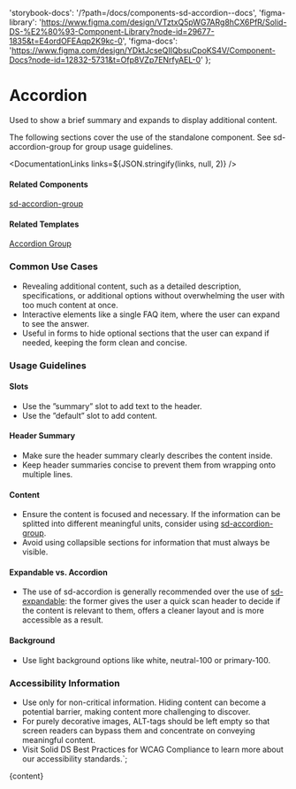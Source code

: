 

  'storybook-docs': '/?path=/docs/components-sd-accordion--docs',
  'figma-library':
    'https://www.figma.com/design/VTztxQ5pWG7ARg8hCX6PfR/Solid-DS-%E2%80%93-Component-Library?node-id=29677-1835&t=E4ordOFEAqp2K9kc-0',
  'figma-docs':
    'https://www.figma.com/design/YDktJcseQIIQbsuCpoKS4V/Component-Docs?node-id=12832-5731&t=Ofp8VZp7ENrfyAEL-0'
};

# Accordion

Used to show a brief summary and expands to display additional content.

The following sections cover the use of the standalone component. See sd-accordion-group for group usage guidelines.

<DefaultStory />

<DocumentationLinks links=${JSON.stringify(links, null, 2)} />

#### Related Components

[sd-accordion-group](/?path=/docs/components-sd-accordion-group--docs)

#### Related Templates

[Accordion Group](/?path=/docs/templates-accordion-group--docs)

### Common Use Cases

- Revealing additional content, such as a detailed description, specifications, or additional options without overwhelming the user with too much content at once.
- Interactive elements like a single FAQ item, where the user can expand to see the answer.
- Useful in forms to hide optional sections that the user can expand if needed, keeping the form clean and concise.

### Usage Guidelines

#### Slots

- Use the ”summary” slot to add text to the header.
- Use the ”default” slot to add content.

#### Header Summary

- Make sure the header summary clearly describes the content inside.
- Keep header summaries concise to prevent them from wrapping onto multiple lines.

#### Content

- Ensure the content is focused and necessary. If the information can be splitted into different meaningful units, consider using [sd-accordion-group](/?path=/docs/components-sd-accordion-group--docs).
- Avoid using collapsible sections for information that must always be visible.

#### Expandable vs. Accordion

- The use of sd-accordion is generally recommended over the use of [sd-expandable](/?path=/docs/components-sd-expandable--docs): the former gives the user a quick scan header to decide if the content is relevant to them, offers a cleaner layout and is more accessible as a result.

#### Background

- Use light background options like white, neutral-100 or primary-100.

### Accessibility Information

- Use only for non-critical information. Hiding content can become a potential barrier, making content more challenging to discover.
- For purely decorative images, ALT-tags should be left empty so that screen readers can bypass them and concentrate on conveying meaningful content.
- Visit <sd-link href="https://www.figma.com/design/YDktJcseQIIQbsuCpoKS4V/Component-Docs?node-id=10708-5011&t=Z1FxSGWkmXG5r5sw-4" target="_blank">Solid DS Best Practices for WCAG Compliance</sd-link> to learn more about our accessibility standards.`;

<Meta title="Components/sd-accordion/Overview" />

<OverviewFormatter story={SdAccordionStories.Default}>{content}</OverviewFormatter>
